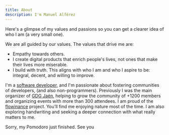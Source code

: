 ```yaml
---
title: About
description: I'm Manuel Alférez
---
```


Here's a glimpse of my values and passions so you can get a clearer idea of who I am (a very small one).

We are all guided by our values. The values that drive me are:

- Empathy towards others.
- I create digital products that enrich people's lives, not ones that make their lives more miserable.
- I build with truth. This aligns with who I am and who I aspire to be: integral, decent, and willing to improve.

I'm a [software developer](https://github.com/manuelalferez/resume/blob/master/resume.pdf), and I'm passionate about fostering communities of developers, (and also non-programmers). Previously I was the main organizer of [GDG Jaén](https://www.meetup.com/es-ES/GDG-Jaen/), helping to grow the community of +1200 members and organizing events with more than 300 attendees. I am proud of the [flowinance](https://flowinance.com/) project.
You’ll find me enjoying nature most of the time. I am also exploring handwriting and seeking a deeper connection with what really matters to me.

Sorry, my Pomodoro just finished. See you
